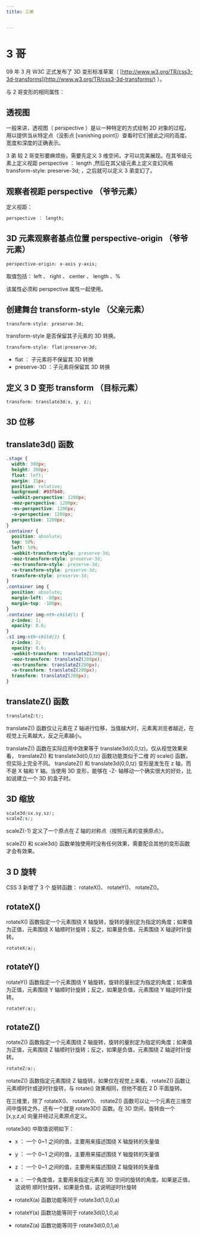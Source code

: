 ```yaml
---
title: 三弟


---
```


# 3 哥

09 年 3 月 W3C 正式发布了 3D 变形标准草案（ [http://www.w3.org/TR/css3-3d-transforms](http://www.w3.org/TR/css3-3d-transforms/) ）。

与 2 哥变形的相同属性：

## 透视图

一般来讲，透视图（ perspective ）是以一种特定的方式绘制 2D 对象的过程，用以提供当从特定点（没影点 [vanishing point]）查看时它们彼此之间的高度、宽度和深度的正确表示。

3 弟 较 2 哥变形要麻烦些，需要先定义 3 维空间，才可以完美展现。在其爷级元素上定义视距 perspective ： length ,然后在其父级元素上定义变幻风格 transform-style:
preserve-3d; ，之后就可以定义 3 弟变幻了。

## 观察者视距 perspective （爷爷元素）

定义视距：

```css
perspective ： length;
```

## 3D 元素观察者基点位置 perspective-origin （爷爷元素）

```css
perspective-origin: x-axis y-axis;
```

取值包括： left 、 right 、 center 、 length 、%

该属性必须和 perspective 属性一起使用。

## 创建舞台 transform-style （父亲元素）

```css
transform-style: preserve-3d;
```

transform-style 是否保留其子元素的 3D 转换。

```css
transform-style: flat|preserve-3d;
```

- flat ： 子元素将不保留其 3D 转换
- preserve-3D ：子元素将保留其 3D 转换

## 定义 3 D 变形 transform （目标元素）

```css
transform: translate3d(x, y, z);
```

## 3D 位移

## translate3d() 函数

```css
.stage {
  width: 300px;
  height: 300px;
  float: left;
  margin: 15px;
  position: relative;
  background: #93fb40;
  -webkit-perspective: 1200px;
  -moz-perspective: 1200px;
  -ms-perspective: 1200px;
  -o-perspective: 1200px;
  perspective: 1200px;
}
.container {
  position: absolute;
  top: 50%;
  left: 50%;
  -webkit-transform-style: preserve-3d;
  -moz-transform-style: preserve-3d;
  -ms-transform-style: preserve-3d;
  -o-transform-style: preserve-3d;
  transform-style: preserve-3d;
}
.container img {
  position: absolute;
  margin-left: -80px;
  margin-top: -100px;
}
.container img:nth-child(1) {
  z-index: 1;
  opacity: 0.6;
}
.s1 img:nth-child(2) {
  z-index: 2;
  opacity: 0.6;
  -webkit-transform: translateZ(200px);
  -moz-transform: translateZ(200px);
  -ms-transform: translateZ(200px);
  -o-transform: translateZ(200px);
  transform: translateZ(200px);
}
```

## translateZ() 函数

```css
translateZ(t);
```

translateZ() 函数仅让元素在 Z 轴进行位移，当值越大时，元素离浏览者越近，在视觉上元素越大，反之元素越小。

translateZ() 函数在实际应用中效果等于 translate3d(0,0,tz)。仅从视觉效果来看， translateZ() 和 translate3d(0,0,tz) 函数功能类似于二维
的 scale() 函数，但实际上完全不同。 translateZ() 和 translate3d(0,0,tz) 变形是发生在 z 轴，而不是 X 轴和 Y 轴。当使用 3D 变形，能够在 -Z-
轴移动一个确实很大的好处，比如说建立一个 3D 的盒子时。

## 3D 缩放

```css
scale3d(sx,sy,sz);
scaleZ(s);
```

scaleZ(-1) 定义了一个原点在 Z 轴的对称点（按照元素的变换原点）。

scaleZ() 和 scale3d() 函数单独使用时没有任何效果，需要配合其他的变形函数才会有效果。

## 3 D 旋转

CSS 3 新增了 3 个 旋转函数： rotateX()、 rotateY()、 rotateZ()。

## rotateX()

rotateX() 函数指定一个元素围绕 X 轴旋转，旋转的量别定为指定的角度；如果值为正值，元素围绕 X 轴顺时针旋转；反之，如果是负值，元素围绕 X 轴逆时针旋转。

```css
rotateX(a);
```

## rotateY()

rotateY() 函数指定一个元素围绕 Y 轴旋转，旋转的量别定为指定的角度；如果值为正值，元素围绕 Y 轴顺时针旋转；反之，如果是负值，元素围绕 Y 轴逆时针旋转。

```css
rotateY(a);
```

## rotateZ()

rotateZ() 函数指定一个元素围绕 Z 轴旋转，旋转的量别定为指定的角度；如果值为正值，元素围绕 Z 轴顺时针旋转；反之，如果是负值，元素围绕 Z 轴逆时针旋转。

```css
rotateZ(a);
```

rotateZ() 函数指定元素围绕 Z 轴旋转，如果仅在视觉上来看， rotateZ() 函数让元素顺时针或逆时针旋转，与 rotate() 效果相同，但他不能在 2 D 平面旋转。

在三维里，除了 rotateX()、 rotateY()、 rotateZ() 函数可以让一个元素在三维空间中旋转之外，还有一个就是 rotate3D() 函数。在 3D 空间，旋转由一个 [x,y,z,a]
向量并经过元素原点定义。

rotate3d() 中取值说明如下：

- x ： 一个 0~1 之间的值，主要用来描述围绕 X 轴旋转的矢量值
- y ： 一个 0~1 之间的值，主要用来描述围绕 Y 轴旋转的矢量值
- z ： 一个 0~1 之间的值，主要用来描述围绕 Z 轴旋转的矢量值
- a ： 一个角度值，主要用来指定元素在 3D 空间的旋转的角度。如果是正值，这说明 顺时针旋转，如果是负值，这说明逆时针旋转

- rotateX(a) 函数功能等同于 rotate3d(1,0,0,a)
- rotateY(a) 函数功能等同于 rotate3d(0,1,0,a)
- rotateZ(a) 函数功能等同于 rotate3d(0,0,1,a)

            